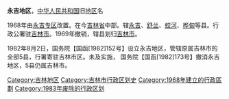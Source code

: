 {{unreferenced|time=2009-10-06T01:15:24+00:00}}
'''永吉地区'''，[[中华人民共和国|中华人民共和国]]旧[[地区行政公署|地区]]名

1968年由[[永吉专区|永吉专区]]改置。在今[[吉林省|吉林省]]中部。辖[[永吉县|永吉]]、[[舒兰县|舒兰]]、[[蛟河县|蛟河]]、[[桦甸县|桦甸]]等县。行政公署驻[[吉林市|吉林市]]。1969年撤销，辖县划归[[吉林市|吉林市]]。

1982年8月2日，国务院【国函[1982]152号】设立永吉地区，管辖原属吉林市的全部5县，行署寄驻吉林市区。未及实施， 国务院【国函[1982]173号】撤消永吉地区，5县仍属吉林市。

{{吉林省历史二级政区|nocat}}
[[Category:吉林地区|Category:吉林地区]]
[[Category:吉林市行政区划史|Category:吉林市行政区划史]]
[[Category:1968年建立的行政區劃|Category:1968年建立的行政區劃]]
[[Category:1983年废除的行政区划|Category:1983年废除的行政区划]]